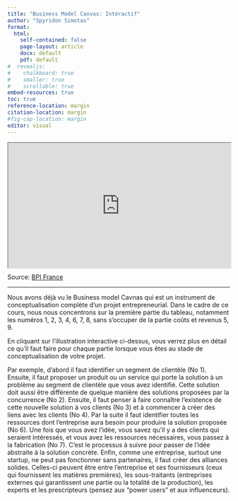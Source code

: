 ```yaml
---
title: "Business Model Canvas: Intéractif"
author: "Spyridon Simotas"
format: 
  html: 
    self-contained: false
    page-layout: article
    docx: default
    pdf: default
#  revealjs: 
#    chalkboard: true
#    smaller: true
#    scrollable: true
embed-resources: true
toc: true
reference-location: margin
citation-location: margin
#fig-cap-location: margin
editor: visual
---
```



<div style="width: 100%;"><div style="position: relative; padding-bottom: 56.25%; padding-top: 0; height: 0;"><iframe style="position: absolute; top: 0; left: 0; width: 100%; height: 100%;" title="BMC interactif" src="https://view.genial.ly/5dac65dfdebcf80f62553000" width="1200px" height="675px" allowfullscreen="allowfullscreen"></iframe>NooNous u</div></div>

Source: [BPI France](<https://bpifrance-creation.fr/moment-de-vie/business-model-canvas-outil-incontournable-createur>)

---

Nous avons déjà vu le Business model Cavnas qui est un instrument de conceptualisation complète d'un projet entrepreneurial. Dans le cadre de ce cours, nous nous concentrons sur la première partie du tableau, notamment les numéros 1, 2, 3, 4, 6, 7, 8, sans s'occuper de la partie coûts et revenus 5, 9.

En cliquant sur l'illustration interactive ci-dessus, vous verrez plus en détail ce qu'il faut faire pour chaque partie lorsque vous êtes au stade de conceptualisation de votre projet.

Par exemple, d'abord il faut identifier un segment de clientèle (No 1). Ensuite, il faut proposer un produit ou un service qui porte la solution à un problème au segment de clientèle que vous avez identifié. Cette solution doit aussi être différente de quelque manière des solutions proposées par la concurrence (No 2). Ensuite, il faut penser à faire connaître l'existence de cette nouvelle solution à vos clients (No 3) et à commencer à créer des liens avec les clients (No 4). Par la suite il faut identifier toutes les ressources dont l'entreprise aura besoin pour produire la solution proposée (No 6). Une fois que vous avez l'idée, vous savez qu'il y a des clients qui seraient intéressés, et vous avez les ressources nécessaires, vous passez à la fabrication (No 7). C'est le processus à suivre pour passer de l'idée abstraite à la solution concrète. Enfin, comme une entreprise, surtout une startup, ne peut pas fonctionner sans partenaires, il faut créer des alliances solides. Celles-ci peuvent être entre l'entreprise et ses fournisseurs (ceux qui fournissent les matières premières), les sous-traitants (entreprises externes qui garantissent une partie ou la totalité de la production), les experts et les prescripteurs (pensez aux "power users" et aux influenceurs).


